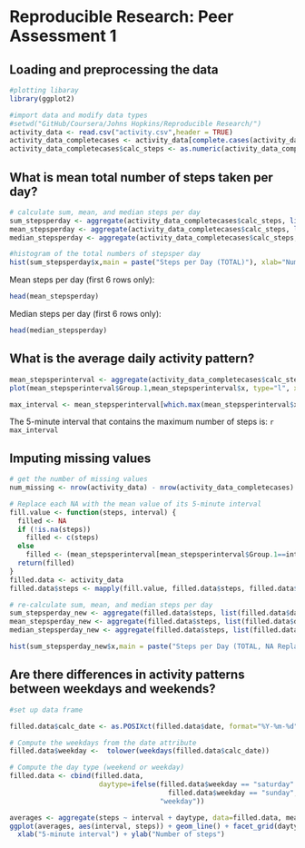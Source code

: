 # Reproducible Research: Peer Assessment 1

## Loading and preprocessing the data
```r

#plotting libaray
library(ggplot2)

#import data and modify data types
#setwd("GitHub/Coursera/Johns Hopkins/Reproducible Research/")
activity_data <- read.csv("activity.csv",header = TRUE)
activity_data_completecases <- activity_data[complete.cases(activity_data[,1]),]
activity_data_completecases$calc_steps <- as.numeric(activity_data_completecases$steps)
```

## What is mean total number of steps taken per day?
```r
# calculate sum, mean, and median steps per day
sum_stepsperday <- aggregate(activity_data_completecases$calc_steps, list(activity_data_completecases$date), sum)
mean_stepsperday <- aggregate(activity_data_completecases$calc_steps, list(activity_data_completecases$date), mean)
median_stepsperday <- aggregate(activity_data_completecases$calc_steps, list(activity_data_completecases$date), median)

#histogram of the total numbers of stepsper day
hist(sum_stepsperday$x,main = paste("Steps per Day (TOTAL)"), xlab="Number of Steps")
```

Mean steps per day (first 6 rows only): 
```r
head(mean_stepsperday)
```

Median steps per day (first 6 rows only): 
```r
head(median_stepsperday)
```

## What is the average daily activity pattern?
```r
mean_stepsperinterval <- aggregate(activity_data_completecases$calc_steps, list(activity_data_completecases$interval), mean)
plot(mean_stepsperinterval$Group.1,mean_stepsperinterval$x, type="l", xlab="Interval", ylab="Number of Steps",main="Average Number of Steps per Day by Interval")

max_interval <- mean_stepsperinterval[which.max(mean_stepsperinterval$x),1]
```
The 5-minute interval that contains the maximum number of steps is: `r max_interval`
 
## Imputing missing values
```r
# get the number of missing values
num_missing <- nrow(activity_data) - nrow(activity_data_completecases)

# Replace each NA with the mean value of its 5-minute interval
fill.value <- function(steps, interval) {
  filled <- NA
  if (!is.na(steps))
    filled <- c(steps)
  else
    filled <- (mean_stepsperinterval[mean_stepsperinterval$Group.1==interval, "x"])
  return(filled)
}
filled.data <- activity_data
filled.data$steps <- mapply(fill.value, filled.data$steps, filled.data$interval)

# re-calculate sum, mean, and median steps per day
sum_stepsperday_new <- aggregate(filled.data$steps, list(filled.data$date), sum)
mean_stepsperday_new <- aggregate(filled.data$steps, list(filled.data$date), mean)
median_stepsperday_new <- aggregate(filled.data$steps, list(filled.data$date), median)

hist(sum_stepsperday_new$x,main = paste("Steps per Day (TOTAL, NA Replaced)"), xlab="Number of Steps")
```

## Are there differences in activity patterns between weekdays and weekends?
```r

#set up data frame

filled.data$calc_date <- as.POSIXct(filled.data$date, format="%Y-%m-%d")

# Compute the weekdays from the date attribute
filled.data$weekday <-  tolower(weekdays(filled.data$calc_date))

# Compute the day type (weekend or weekday)
filled.data <- cbind(filled.data, 
                      daytype=ifelse(filled.data$weekday == "saturday" | 
                                       filled.data$weekday == "sunday", "weekend", 
                                     "weekday"))

averages <- aggregate(steps ~ interval + daytype, data=filled.data, mean)
ggplot(averages, aes(interval, steps)) + geom_line() + facet_grid(daytype ~ .) +
  xlab("5-minute interval") + ylab("Number of steps")
```
